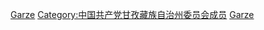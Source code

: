 [[Category:州委書記|Garze]]
[[Category:中国共产党甘孜藏族自治州委员会成员|Category:中国共产党甘孜藏族自治州委员会成员]]
[[Category:中國共產黨四川省地方組織領導人|Garze]]